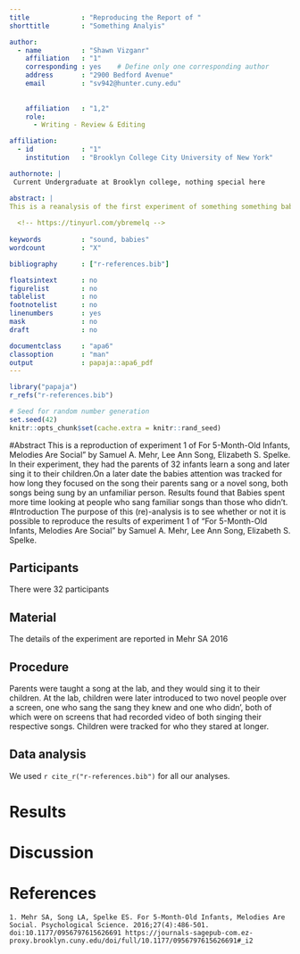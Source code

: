 ```yaml
---
title             : "Reproducing the Report of "
shorttitle        : "Something Analyis"

author: 
  - name          : "Shawn Vizganr"
    affiliation   : "1"
    corresponding : yes    # Define only one corresponding author
    address       : "2900 Bedford Avenue"
    email         : "sv942@hunter.cuny.edu"
    
  
    affiliation   : "1,2"
    role:
      - Writing - Review & Editing

affiliation:
  - id            : "1"
    institution   : "Brooklyn College City University of New York"

authornote: |
 Current Undergraduate at Brooklyn college, nothing special here

abstract: |
This is a reanalysis of the first experiment of something something baby voice recognition
  
  <!-- https://tinyurl.com/ybremelq -->
  
keywords          : "sound, babies"
wordcount         : "X"

bibliography      : ["r-references.bib"]

floatsintext      : no
figurelist        : no
tablelist         : no
footnotelist      : no
linenumbers       : yes
mask              : no
draft             : no

documentclass     : "apa6"
classoption       : "man"
output            : papaja::apa6_pdf
---
```


```r
library("papaja")
r_refs("r-references.bib")
```

```r
# Seed for random number generation
set.seed(42)
knitr::opts_chunk$set(cache.extra = knitr::rand_seed)


```
#Abstract
This is a reproduction of experiment 1 of For 5-Month-Old Infants, Melodies Are Social" by Samuel A. Mehr, Lee Ann Song, Elizabeth S. Spelke. In their experiment, they had the parents of 32 infants learn a song and later sing it to their children.On a later date the babies attention was tracked for how long they focused on the song their parents sang or a novel song, both songs being sung by an unfamiliar person. Results found that Babies spent more time looking at people who sang familiar songs than those who didn't.
#Introduction
The purpose of this (re)-analysis is to see whether or not it is possible to reproduce the results of experiment 1 of "For 5-Month-Old Infants, Melodies Are Social" by Samuel A. Mehr, Lee Ann Song, Elizabeth S. Spelke.


## Participants

There were 32 participants

## Material

The details of the experiment are reported in Mehr SA 2016

## Procedure

Parents were taught a song at the lab, and they would sing it to their children. At the lab, children were later introduced to two novel people over a screen, one who sang the sang they knew and one who didn', both of which were on screens that had recorded video of both singing their respective songs. Children were tracked for who they stared at longer. 

## Data analysis
We used `r cite_r("r-references.bib")` for all our analyses.


# Results



# Discussion


\newpage

# References

  
    1. Mehr SA, Song LA, Spelke ES. For 5-Month-Old Infants, Melodies Are Social. Psychological Science. 2016;27(4):486-501. doi:10.1177/0956797615626691 https://journals-sagepub-com.ez-proxy.brooklyn.cuny.edu/doi/full/10.1177/0956797615626691#_i2
  


\begingroup
\setlength{\parindent}{-0.5in}
\setlength{\leftskip}{0.5in}

<div id="refs" custom-style="Bibliography"></div>
\endgroup
